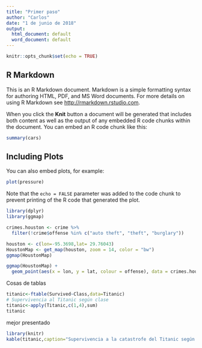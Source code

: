 ---
title: "Primer paso"
author: "Carlos"
date: "1 de junio de 2018"
output:
  html_document: default
  word_document: default
---

```{r setup, include=FALSE}
knitr::opts_chunk$set(echo = TRUE)
```

## R Markdown

This is an R Markdown document. Markdown is a simple formatting syntax for authoring HTML, PDF, and MS Word documents. For more details on using R Markdown see <http://rmarkdown.rstudio.com>.

When you click the **Knit** button a document will be generated that includes both content as well as the output of any embedded R code chunks within the document. You can embed an R code chunk like this:

```{r cars}
summary(cars)
```

## Including Plots

You can also embed plots, for example:

```{r pressure, echo=FALSE}
plot(pressure)
```

Note that the `echo = FALSE` parameter was added to the code chunk to prevent printing of the R code that generated the plot.

```{r}
library(dplyr)
library(ggmap)

crimes.houston <- crime %>%
  filter(!crime$offense %in% c("auto theft", "theft", "burglary"))

houston <- c(lon=-95.3698,lat= 29.76043)
HoustonMap <- get_map(houston, zoom = 14, color = "bw")
ggmap(HoustonMap)

ggmap(HoustonMap) + 
  geom_point(aes(x = lon, y = lat, colour = offense), data = crimes.houston, size = 1)

```

Cosas de tablas

```{r}
titanic<-ftable(Survived~Class,data=Titanic)
# Supervivencia al Titanic según clase
titanic<-apply(Titanic,c(1,4),sum)
titanic

```

mejor presentado

```{r}
library(knitr)
kable(titanic,caption="Supervivencia a la catastrofe del Titanic según la clase")
```

